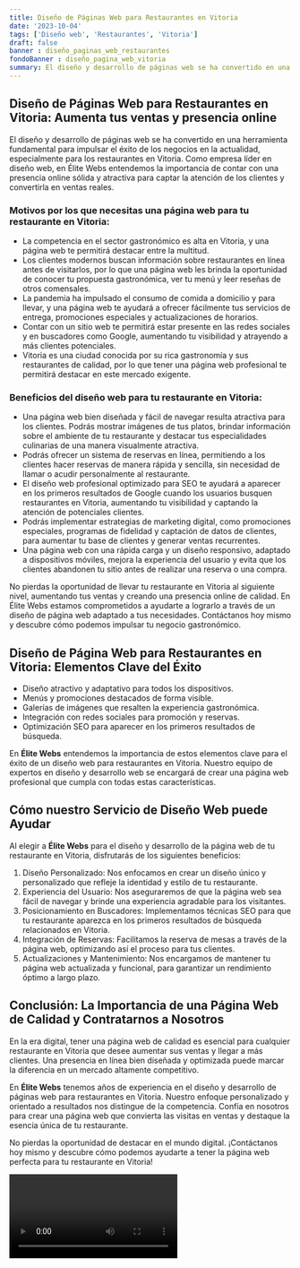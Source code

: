 ```yaml
---
title: Diseño de Páginas Web para Restaurantes en Vitoria
date: '2023-10-04'
tags: ['Diseño web', 'Restaurantes', 'Vitoria']
draft: false
banner : diseño_paginas_web_restaurantes
fondoBanner : diseño_pagina_web_vitoria
summary: El diseño y desarrollo de páginas web se ha convertido en una herramienta fundamental para impulsar el éxito de los negocios en la actualidad, especialmente para los restaurantes en Vitoria. Como empresa líder en diseño web, en Élite Webs entendemos la importancia de contar con una presencia online sólida y atractiva para captar la atención de los clientes y convertirla en ventas reales.
---
```


## Diseño de Páginas Web para Restaurantes en Vitoria: Aumenta tus ventas y presencia online

El diseño y desarrollo de páginas web se ha convertido en una herramienta fundamental para impulsar el éxito de los negocios en la actualidad, especialmente para los restaurantes en Vitoria. Como empresa líder en diseño web, en Élite Webs entendemos la importancia de contar con una presencia online sólida y atractiva para captar la atención de los clientes y convertirla en ventas reales.

### Motivos por los que necesitas una página web para tu restaurante en Vitoria:

- La competencia en el sector gastronómico es alta en Vitoria, y una página web te permitirá destacar entre la multitud.
- Los clientes modernos buscan información sobre restaurantes en línea antes de visitarlos, por lo que una página web les brinda la oportunidad de conocer tu propuesta gastronómica, ver tu menú y leer reseñas de otros comensales.
- La pandemia ha impulsado el consumo de comida a domicilio y para llevar, y una página web te ayudará a ofrecer fácilmente tus servicios de entrega, promociones especiales y actualizaciones de horarios.
- Contar con un sitio web te permitirá estar presente en las redes sociales y en buscadores como Google, aumentando tu visibilidad y atrayendo a más clientes potenciales.
- Vitoria es una ciudad conocida por su rica gastronomía y sus restaurantes de calidad, por lo que tener una página web profesional te permitirá destacar en este mercado exigente.

### Beneficios del diseño web para tu restaurante en Vitoria:

- Una página web bien diseñada y fácil de navegar resulta atractiva para los clientes. Podrás mostrar imágenes de tus platos, brindar información sobre el ambiente de tu restaurante y destacar tus especialidades culinarias de una manera visualmente atractiva.
- Podrás ofrecer un sistema de reservas en línea, permitiendo a los clientes hacer reservas de manera rápida y sencilla, sin necesidad de llamar o acudir personalmente al restaurante.
- El diseño web profesional optimizado para SEO te ayudará a aparecer en los primeros resultados de Google cuando los usuarios busquen restaurantes en Vitoria, aumentando tu visibilidad y captando la atención de potenciales clientes.
- Podrás implementar estrategias de marketing digital, como promociones especiales, programas de fidelidad y captación de datos de clientes, para aumentar tu base de clientes y generar ventas recurrentes.
- Una página web con una rápida carga y un diseño responsivo, adaptado a dispositivos móviles, mejora la experiencia del usuario y evita que los clientes abandonen tu sitio antes de realizar una reserva o una compra.

No pierdas la oportunidad de llevar tu restaurante en Vitoria al siguiente nivel, aumentando tus ventas y creando una presencia online de calidad. En Élite Webs estamos comprometidos a ayudarte a lograrlo a través de un diseño de página web adaptado a tus necesidades. Contáctanos hoy mismo y descubre cómo podemos impulsar tu negocio gastronómico.

<GifSeo />

<Cta />

## Diseño de Página Web para Restaurantes en Vitoria: Elementos Clave del Éxito

- Diseño atractivo y adaptativo para todos los dispositivos.
- Menús y promociones destacados de forma visible.
- Galerías de imágenes que resalten la experiencia gastronómica.
- Integración con redes sociales para promoción y reservas.
- Optimización SEO para aparecer en los primeros resultados de búsqueda.

En **Élite Webs** entendemos la importancia de estos elementos clave para el éxito de un diseño web para restaurantes en Vitoria. Nuestro equipo de expertos en diseño y desarrollo web se encargará de crear una página web profesional que cumpla con todas estas características.

## Cómo nuestro Servicio de Diseño Web puede Ayudar

Al elegir a **Élite Webs** para el diseño y desarrollo de la página web de tu restaurante en Vitoria, disfrutarás de los siguientes beneficios:

1. Diseño Personalizado: Nos enfocamos en crear un diseño único y personalizado que refleje la identidad y estilo de tu restaurante.
2. Experiencia del Usuario: Nos aseguraremos de que la página web sea fácil de navegar y brinde una experiencia agradable para los visitantes.
3. Posicionamiento en Buscadores: Implementamos técnicas SEO para que tu restaurante aparezca en los primeros resultados de búsqueda relacionados en Vitoria.
4. Integración de Reservas: Facilitamos la reserva de mesas a través de la página web, optimizando así el proceso para tus clientes.
5. Actualizaciones y Mantenimiento: Nos encargamos de mantener tu página web actualizada y funcional, para garantizar un rendimiento óptimo a largo plazo.

## Conclusión: La Importancia de una Página Web de Calidad y Contratarnos a Nosotros

En la era digital, tener una página web de calidad es esencial para cualquier restaurante en Vitoria que desee aumentar sus ventas y llegar a más clientes. Una presencia en línea bien diseñada y optimizada puede marcar la diferencia en un mercado altamente competitivo.

En **Élite Webs** tenemos años de experiencia en el diseño y desarrollo de páginas web para restaurantes en Vitoria. Nuestro enfoque personalizado y orientado a resultados nos distingue de la competencia. Confía en nosotros para crear una página web que convierta las visitas en ventas y destaque la esencia única de tu restaurante.

No pierdas la oportunidad de destacar en el mundo digital. ¡Contáctanos hoy mismo y descubre cómo podemos ayudarte a tener la página web perfecta para tu restaurante en Vitoria!

<Video />

<CtaBot job='Restaurantes' city='Vitoria'/>

<Gmaps query='Vitoria+españa+maps' />